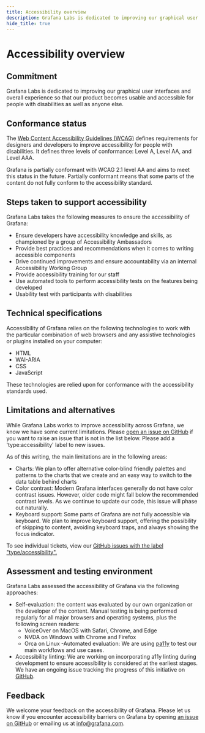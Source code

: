 ```yaml
---
title: Accessibility overview
description: Grafana Labs is dedicated to improving our graphical user interfaces and overall experience so that our product becomes usable and accessible for people with disabilities as well as anyone else.
hide_title: true
---
```



# Accessibility overview <Badge text='ready' color='green'></Badge>

## Commitment

Grafana Labs is dedicated to improving our graphical user interfaces and overall experience so that our product becomes usable and accessible for people with disabilities as well as anyone else.

## Conformance status

The [Web Content Accessibility Guidelines (WCAG)](https://www.w3.org/WAI/standards-guidelines/wcag/) defines requirements for designers and developers to improve accessibility for people with disabilities. It defines three levels of conformance: Level A, Level AA, and Level AAA.

Grafana is partially conformant with WCAG 2.1 level AA and aims to meet this status in the future. Partially conformant means that some parts of the content do not fully conform to the accessibility standard.

## Steps taken to support accessibility

Grafana Labs takes the following measures to ensure the accessibility of Grafana:

- Ensure developers have accessibility knowledge and skills, as championed by a group of Accessibility Ambassadors
- Provide best practices and recommendations when it comes to writing accessible components
- Drive continued improvements and ensure accountability via an internal Accessibility Working Group
- Provide accessibility training for our staff
- Use automated tools to perform accessibility tests on the features being developed
- Usability test with participants with disabilities

## Technical specifications

Accessibility of Grafana relies on the following technologies to work with the particular combination of web browsers and any assistive technologies or plugins installed on your computer:

- HTML
- WAI-ARIA
- CSS
- JavaScript

These technologies are relied upon for conformance with the accessibility standards used.

## Limitations and alternatives

While Grafana Labs works to improve accessibility across Grafana, we know we have some current limitations. Please [open an issue on GitHub](https://github.com/grafana/grafana/issues?q=is%3Aopen+is%3Aissue+label%3Atype%2Faccessibility) if you want to raise an issue that is not in the list below. Please add a 'type:accessibility' label to new issues.

As of this writing, the main limitations are in the following areas:

- Charts: We plan to offer alternative color-blind friendly palettes and patterns to the charts that we create and an easy way to switch to the data table behind charts
- Color contrast: Modern Grafana interfaces generally do not have color contrast issues. However, older code might fall below the recommended contrast levels. As we continue to update our code, this issue will phase out naturally.
- Keyboard support: Some parts of Grafana are not fully accessible via keyboard. We plan to improve keyboard support, offering the possibility of skipping to content, avoiding keyboard traps, and always showing the focus indicator.

To see individual tickets, view our [GitHub issues with the label "type/accessibility".](https://github.com/grafana/grafana/issues?q=is%3Aissue+is%3Aopen+label%3Atype%2Faccessibility)

## Assessment and testing environment

Grafana Labs assessed the accessibility of Grafana via the following approaches:

- Self-evaluation: the content was evaluated by our own organization or the developer of the content. Manual testing is being performed regularly for all major browsers and operating systems, plus the following screen readers:
  - VoiceOver on MacOS with Safari, Chrome, and Edge
  - NVDA on Windows with Chrome and Firefox
  - Orca on Linux
    -Automated evaluation: We are using [pa11y](https://pa11y.org/) to test our main workflows and use cases.
- Accessibility linting: We are working on incorporating a11y linting during development to ensure accessibility is considered at the earliest stages. We have an ongoing issue tracking the progress of this initiative on [GitHub](https://github.com/grafana/grafana/issues/37782).

## Feedback

We welcome your feedback on the accessibility of Grafana. Please let us know if you encounter accessibility barriers on Grafana by opening [an issue on GitHub](https://github.com/grafana/grafana/issues/new?assignees=&labels=type%3A+accessibility&template=2-accessibility.md) or emailing us at [info@grafana.com](mailto:info@grafana.com).
